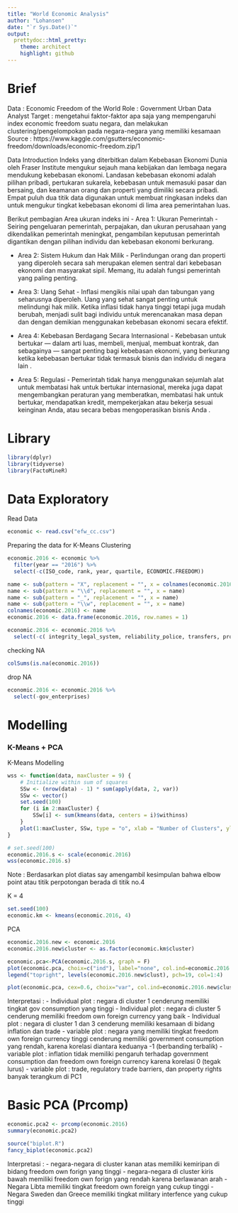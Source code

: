 ---
title: "World Economic Analysis"
author: "Lohansen"
date: "`r Sys.Date()`"
output:
  prettydoc::html_pretty:
    theme: architect
    highlight: github
---

# Brief 
Data : Economic Freedom of the World
Role : Government Urban Data Analyst
Target : mengetahui faktor-faktor apa saja yang mempengaruhi index economic freedom suatu negara, dan melakukan clustering/pengelompokan pada negara-negara yang memiliki kesamaan
Source : https://www.kaggle.com/gsutters/economic-freedom/downloads/economic-freedom.zip/1

Data Introduction
Indeks yang diterbitkan dalam Kebebasan Ekonomi Dunia oleh Fraser Institute mengukur sejauh mana kebijakan dan lembaga negara mendukung kebebasan ekonomi. Landasan kebebasan ekonomi adalah pilihan pribadi, pertukaran sukarela, kebebasan untuk memasuki pasar dan bersaing, dan keamanan orang dan properti yang dimiliki secara pribadi. Empat puluh dua titik data digunakan untuk membuat ringkasan indeks dan untuk mengukur tingkat kebebasan ekonomi di lima area pemerintahan luas.

Berikut pembagian Area ukuran indeks ini
- Area 1: Ukuran Pemerintah - Seiring pengeluaran pemerintah, perpajakan, dan ukuran perusahaan yang dikendalikan pemerintah meningkat, pengambilan keputusan pemerintah digantikan dengan pilihan individu dan kebebasan ekonomi berkurang.

- Area 2: Sistem Hukum dan Hak Milik - Perlindungan orang dan properti yang diperoleh secara sah merupakan elemen sentral dari kebebasan ekonomi dan masyarakat sipil. Memang, itu adalah fungsi pemerintah yang paling penting.

- Area 3: Uang Sehat - Inflasi mengikis nilai upah dan tabungan yang seharusnya diperoleh. Uang yang sehat sangat penting untuk melindungi hak milik. Ketika inflasi tidak hanya tinggi tetapi juga mudah berubah, menjadi sulit bagi individu untuk merencanakan masa depan dan dengan demikian menggunakan kebebasan ekonomi secara efektif.

- Area 4: Kebebasan Berdagang Secara Internasional - Kebebasan untuk bertukar — dalam arti luas, membeli, menjual, membuat kontrak, dan sebagainya — sangat penting bagi kebebasan ekonomi, yang berkurang ketika kebebasan bertukar tidak termasuk bisnis dan individu di negara lain .

- Area 5: Regulasi - Pemerintah tidak hanya menggunakan sejumlah alat untuk membatasi hak untuk bertukar internasional, mereka juga dapat mengembangkan peraturan yang memberatkan, membatasi hak untuk bertukar, mendapatkan kredit, mempekerjakan atau bekerja sesuai keinginan Anda, atau secara bebas mengoperasikan bisnis Anda .


# Library 
```{r}
library(dplyr)
library(tidyverse)
library(FactoMineR)
```

# Data Exploratory
Read Data
```{r}
economic <- read.csv("efw_cc.csv")
```

Preparing the data for K-Means Clustering
```{r}
economic.2016 <- economic %>% 
  filter(year == "2016") %>% 
  select(-c(ISO_code, rank, year, quartile, ECONOMIC.FREEDOM))

name <- sub(pattern = "X", replacement = "", x = colnames(economic.2016))
name <- sub(pattern = "\\d", replacement = "", x = name)
name <- sub(pattern = "_", replacement = "", x = name)
name <- sub(pattern = "\\w", replacement = "", x = name)
colnames(economic.2016) <- name
economic.2016 <- data.frame(economic.2016, row.names = 1)

economic.2016 <- economic.2016 %>% 
  select(-c( integrity_legal_system, reliability_police, transfers, protection_property_rights, business_costs_crime, judicial_independence, restrictions_sale_real_property, tariffs, black_market, judicial_independence, impartial_courts, ize_government, control_movement_capital_ppl, egulation, business_reg, labor_market_reg, credit_market_reg, ound_money))
```

checking NA
```{r}
colSums(is.na(economic.2016))
```

drop NA
```{r}
economic.2016 <- economic.2016 %>% 
  select(-gov_enterprises)
```


# Modelling

### K-Means + PCA
K-Means Modelling
```{r}
wss <- function(data, maxCluster = 9) {
    # Initialize within sum of squares
    SSw <- (nrow(data) - 1) * sum(apply(data, 2, var))
    SSw <- vector()
    set.seed(100)
    for (i in 2:maxCluster) {
        SSw[i] <- sum(kmeans(data, centers = i)$withinss)
    }
    plot(1:maxCluster, SSw, type = "o", xlab = "Number of Clusters", ylab = "Within groups sum of squares", pch=19)
}
```

```{r}
# set.seed(100)
economic.2016.s <- scale(economic.2016)
wss(economic.2016.s)
```

Note :
Berdasarkan plot diatas say amengambil kesimpulan bahwa elbow point atau titik perpotongan  berada di titik no.4 

K = 4
```{r}
set.seed(100)
economic.km <- kmeans(economic.2016, 4)
```

PCA
```{r}
economic.2016.new <- economic.2016
economic.2016.new$cluster <- as.factor(economic.km$cluster)
```

```{r}
economic.pca<-PCA(economic.2016.s, graph = F)
plot(economic.pca, choix=c("ind"), label="none", col.ind=economic.2016.new$cluster)
legend("topright", levels(economic.2016.new$clust), pch=19, col=1:4)
```

```{r}
plot(economic.pca, cex=0.6, choix="var", col.ind=economic.2016.new$cluster)
```

Interpretasi :
- Individual plot : negara di cluster 1 cenderung memiliki tingkat gov consumption yang tinggi
- Individual plot : negara di cluster 5 cenderung memiliki freedom own foreign currency yang baik
- Individual plot : negara di cluster 1 dan 3 cenderung memiliki kesamaan di bidang inflation dan trade
- variable plot : negara yang memiliki tingkat freedom own foreign currency tinggi cenderung memiliki government consumption yang rendah, karena korelasi diantara keduanya -1 (berbanding terbalik)
- variable plot : inflation tidak memiliki pengaruh terhadap government consumption dan freedom own foreign currency karena korelasi 0 (tegak lurus)
- variable plot : trade, regulatory trade barriers, dan property rights banyak terangkum di PC1


# Basic PCA (Prcomp)
```{r}
economic.pca2 <- prcomp(economic.2016)
summary(economic.pca2)
```

```{r}
source("biplot.R")
fancy_biplot(economic.pca2)
```

Interpretasi :
- negara-negara di cluster kanan atas memiliki kemiripan di bidang freedom own forign yang tinggi
- negara-negara di cluster kiris bawah memiliki freedom own forign yang rendah karena berlawanan arah 
- Negara Libta memiliki tingkat freedom own foreign yang cukup tinggi
- Negara Sweden dan Greece memiliki tingkat military interfence yang cukup tinggi

